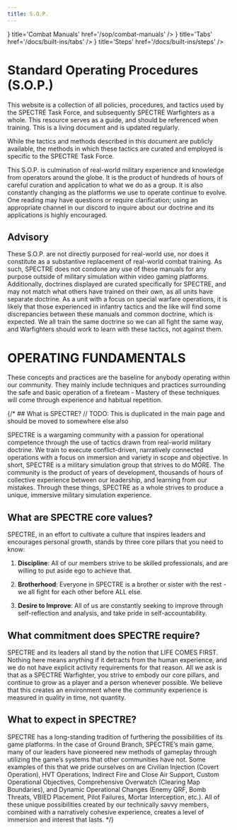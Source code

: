 ```yaml
---
title: S.O.P.
---
```



<Cards>
  <Cards.Card
    icon={<AiFillAccountBook />}
    title='Combat Manuals'
    href='/sop/combat-manuals'
  />
  <Cards.Card
    icon={<AiFillAccountBook />}
    title='Tabs'
    href='/docs/built-ins/tabs'
  />
  <Cards.Card
    icon={<AiFillAccountBook />}
    title='Steps'
    href='/docs/built-ins/steps'
  />
</Cards>

# Standard Operating Procedures (S.O.P.)

This website is a collection of all policies, procedures, and tactics used by the SPECTRE Task Force, and subsequently SPECTRE Warfighters as a whole. This resource serves as a guide, and should be referenced when training. This is a living document and is updated regularly.

While the tactics and methods described in this document are publicly available, the methods in which these tactics are curated and employed is specific to the SPECTRE Task Force.

This S.O.P. is culmination of real-world military experience and knowledge from operators around the globe. It is the product of hundreds of hours of careful curation and application to what we do as a group. It is also constantly changing as the platforms we use to operate continue to evolve. One reading may have questions or require clarification; using an appropriate channel in our discord to inquire about our doctrine and its applications is highly encouraged.

## Advisory

These S.O.P. are not directly purposed for real-world use, nor does it constitute as a substantive replacement of real-world combat training. As such, SPECTRE does not condone any use of these manuals for any purpose outside of military simulation within video gaming platforms. Additionally, doctrines displayed are curated specifically for SPECTRE, and may not match what others have trained on their own, as all units have separate doctrine. As a unit with a focus on special warfare operations, it is likely that those experienced in infantry tactics and the like will find some discrepancies between these manuals and common doctrine, which is expected. We all train the same doctrine so we can all fight the same way, and Warfighters should work to learn with these tactics, not against them.

# OPERATING FUNDAMENTALS

These concepts and practices are the baseline for anybody operating within our community. They mainly include techniques and practices surrounding the safe and basic operation of a fireteam - Mastery of these techniques will come through experience and habitual repetition.

{/* ## What is SPECTRE?
// TODO: This is duplicated in the main page and should be moved to somewhere else also

SPECTRE is a wargaming community with a passion for operational competence through the use of tactics drawn from real-world military doctrine. We train to execute conflict-driven, narratively connected operations with a focus on immersion and variety in scope and objective. In short, SPECTRE is a military simulation group that strives to do MORE. The community is the product of years of development, thousands of hours of collective experience between our leadership, and learning from our mistakes. Through these things, SPECTRE as a whole strives to produce a unique, immersive military simulation experience.

## What are SPECTRE core values?

SPECTRE, in an effort to cultivate a culture that inspires leaders and encourages personal growth, stands by three core pillars that you need to know:

1. **Discipline**:
   All of our members strive to be skilled professionals, and are willing to put aside ego to achieve that.

2. **Brotherhood**:
   Everyone in SPECTRE is a brother or sister with the rest - we all fight for each other before ALL else.

3. **Desire to Improve**:
   All of us are constantly seeking to improve through self-reflection and analysis, and take pride in self-accountability.

## What commitment does SPECTRE require?

SPECTRE and its leaders all stand by the notion that LIFE COMES FIRST. Nothing here means anything if it detracts from the human experience, and we do not have explicit activity requirements for that reason. All we ask is that as a SPECTRE Warfighter, you strive to embody our core pillars, and continue to grow as a player and a person whenever possible. We believe that this creates an environment where the community experience is measured in quality in time, not quantity.

## What to expect in SPECTRE?

SPECTRE has a long-standing tradition of furthering the possibilities of its game platforms. In the case of Ground Branch, SPECTRE’s main game, many of our leaders have pioneered new methods of gameplay through utilizing the game’s systems that other communities have not. Some examples of this that we pride ourselves on are Civilian Injection (Covert Operation), HVT Operations, Indirect Fire and Close Air Support, Custom Operational Objectives, Comprehensive Overwatch (Clearing Map Boundaries), and Dynamic Operational Changes (Enemy QRF, Bomb Threats, VBIED Placement, Pilot Failures, Mortar Interception, etc.).
All of these unique possibilities created by our technically savvy members, combined with a narratively cohesive experience, creates a level of immersion and interest that lasts. */}
